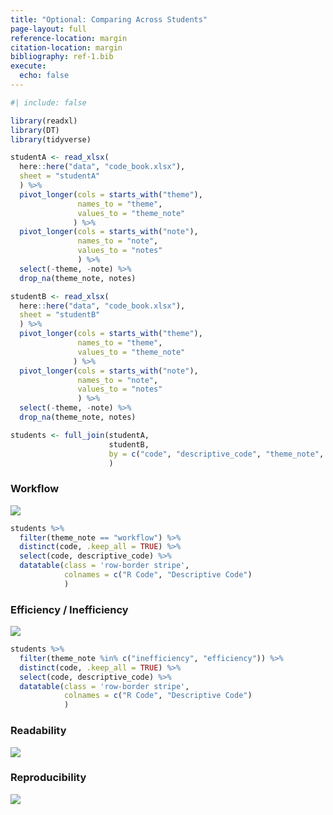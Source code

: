 ```yaml
---
title: "Optional: Comparing Across Students"
page-layout: full
reference-location: margin
citation-location: margin
bibliography: ref-1.bib
execute: 
  echo: false
---
```


```r
#| include: false

library(readxl)
library(DT)
library(tidyverse)

studentA <- read_xlsx(
  here::here("data", "code_book.xlsx"), 
  sheet = "studentA"
  ) %>% 
  pivot_longer(cols = starts_with("theme"),
               names_to = "theme", 
               values_to = "theme_note"
              ) %>% 
  pivot_longer(cols = starts_with("note"), 
               names_to = "note", 
               values_to = "notes"
               ) %>% 
  select(-theme, -note) %>% 
  drop_na(theme_note, notes)

studentB <- read_xlsx(
  here::here("data", "code_book.xlsx"), 
  sheet = "studentB"
  ) %>% 
  pivot_longer(cols = starts_with("theme"),
               names_to = "theme", 
               values_to = "theme_note"
              ) %>% 
  pivot_longer(cols = starts_with("note"), 
               names_to = "note", 
               values_to = "notes"
               ) %>% 
  select(-theme, -note) %>% 
  drop_na(theme_note, notes)

students <- full_join(studentA, 
                      studentB, 
                      by = c("code", "descriptive_code", "theme_note", "notes")
                      )
```

### Workflow

<!-- How code comments were used between the two students -->
<!-- How objects were inspected in the code vs. in the console -->

::: {.column-margin}
![](images/workflow.png)
:::

```r
students %>% 
  filter(theme_note == "workflow") %>%
  distinct(code, .keep_all = TRUE) %>% 
  select(code, descriptive_code) %>% 
  datatable(class = 'row-border stripe', 
            colnames = c("R Code", "Descriptive Code")
            )

```


### Efficiency / Inefficiency

<!-- Repeated tasks differences between students -->

::: {.column-margin}
![](images/efficient.png)
:::

```r
students %>% 
  filter(theme_note %in% c("inefficiency", "efficiency")) %>%
  distinct(code, .keep_all = TRUE) %>% 
  select(code, descriptive_code) %>% 
  datatable(class = 'row-border stripe', 
            colnames = c("R Code", "Descriptive Code")
            )
```



### Readability 

<!-- Use of whitespace around delimiters, named arguments, new lines for long code  -->

::: {.column-margin}
![](images/read.png)
:::

### Reproducibility

<!-- No data loading code in Student A -->
<!-- Student A had code that wouldn't run (required a package be loaded but wasn't until later, reference to non-existant objects) -->

<!-- Student B had all used functions / data sourced in to R script -->
<!-- Still, the project would be difficult to share as there was a mix of full paths -->
<!-- and relative paths which another user would need to modify -->
<!-- Keep in mind RStudio projects were not a thing when these students were completing their project -->

::: {.column-margin}
![](images/reproduce.png)
:::
